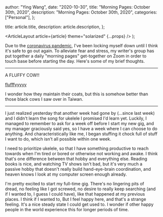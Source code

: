 
  author: "Ying Wang",
  date: "2020-10-30",
  title: "Morning Pages: October 30th, 2020",
  description: "Morning Pages: October 30th, 2020",
  categories: ["Personal"],
};

  title: article.title,
  description: article.description,
};

  <ArticleLayout article={article} theme="solarized" {...props} />
);

Due to the [coronavirus
pandemic](https://en.wikipedia.org/wiki/2019-20_coronavirus_pandemic), I've been
locking myself down until I think it's safe to go out again. To alleviate fear
and stress, my writer's group has put together a daily "morning pages"
get-together on Zoom in order to touch base before starting the day. Here's some
of my brief thoughts.

---

A FLUFFY COW!!

[flufffyyyyy](/img/posts/2020/10/30/morning_pages.jpeg)

I wonder how they maintain their coats, but this is somehow better than those
black cows I saw over in Taiwan.

---

I just realized yesterday that another week had gone by (...since last week) and
I didn't learn the song for ukelele I promised I'd learn yet. Luckily, I managed
to remember to ask for a week off before I start my new gig, and my manager
graciously said yes, so I have a week where I can choose to do anything. And
characteristically like me, I began stuffing it chock full of stuff I want to
do, which isn't all possible within one week.

I need to prioritize ukelele, so that I have something productive to reach
towards when I'm tired or bored or otherwise not working and awake. I think
that's one difference between that hobby and everything else. Reading books is
nice, and watching TV shows isn't bad, but it's very much a passive hobby that
doesn't really build hand-eye-brain coordination, and heaven knows I look at my
computer screen enough already.

I'm pretty excited to start my full-time gig. There's no lingering pits of
dread, no feeling like I got screwed, no desire to really keep searching (and if
I wanted to, I guess I could have), like that happened at my previous places. I
think if I wanted to, But I feel happy here, and that's a strange feeling. It's
a nice steady state I could get used to. I wonder if other happy people in the
world experience this for longer periods of time.
